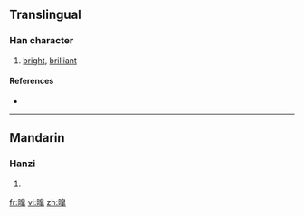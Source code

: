 ==Translingual==

===Han character===
{{Han char|rn=72|rad=日|as=12|sn=16|four=|canj=日竹山十 (AHUJ)}}

# [[bright]], [[brilliant]]

====References====
* {{Han ref|kx=0500.251|hdz=21536.111|uh=66CD|ud=26317}}

----

==Mandarin==

===Hanzi===
{{cmn-hanzi|pin=[[hào]] ([[hao4]])|wg=hao<sup>4</sup>}}

# {{defn|Mandarin|sort=日12}}

[[fr:曍]]
[[vi:曍]]
[[zh:曍]]